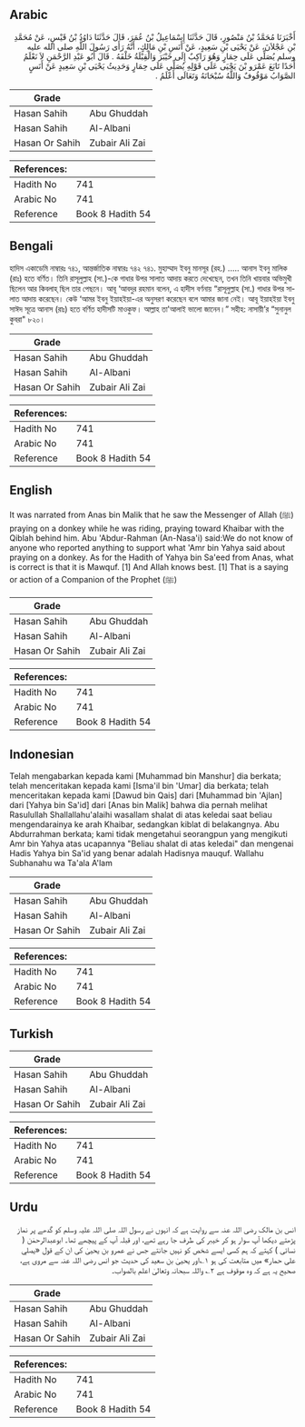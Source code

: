## Arabic


<div dir="rtl" lang="ar" style={{fontSize:'larger',backgroundColor:'#f8f9fa',padding:20}}>
أَخْبَرَنَا مُحَمَّدُ بْنُ مَنْصُورٍ، قَالَ حَدَّثَنَا إِسْمَاعِيلُ بْنُ عُمَرَ، قَالَ حَدَّثَنَا دَاوُدُ بْنُ قَيْسٍ، عَنْ مُحَمَّدِ بْنِ عَجْلاَنَ، عَنْ يَحْيَى بْنِ سَعِيدٍ، عَنْ أَنَسِ بْنِ مَالِكٍ، أَنَّهُ رَأَى رَسُولَ اللَّهِ صلى الله عليه وسلم يُصَلِّي عَلَى حِمَارٍ وَهُوَ رَاكِبٌ إِلَى خَيْبَرَ وَالْقِبْلَةُ خَلْفَهُ ‏.‏ قَالَ أَبُو عَبْدِ الرَّحْمَنِ لاَ نَعْلَمُ أَحَدًا تَابَعَ عَمْرَو بْنَ يَحْيَى عَلَى قَوْلِهِ يُصَلِّي عَلَى حِمَارٍ وَحَدِيثُ يَحْيَى بْنِ سَعِيدٍ عَنْ أَنَسٍ الصَّوَابُ مَوْقُوفٌ وَاللَّهُ سُبْحَانَهُ وَتَعَالَى أَعْلَمُ ‏.‏
</div>
<div style={{backgroundColor:'#f8f9fa',padding:20, marginBottom: 10}}><table> <thead> <tr> <th>Grade</th> <th></th> </tr> </thead> <tbody> <tr><td>Hasan Sahih</td><td>Abu Ghuddah</td></tr><tr><td>Hasan Sahih</td><td>Al-Albani</td></tr><tr><td>Hasan Or Sahih</td><td>Zubair Ali Zai</td></tr></tbody></table><table> <thead> <tr> <th>References:</th> <th></th> </tr> </thead> <tbody><tr><td>Hadith No</td><td>741</td></tr><tr><td>Arabic No</td><td>741</td></tr><tr><td>Reference</td><td>Book 8 Hadith 54</td></tr></tbody></table></div>

## Bengali


<div dir="ltr" lang="bn" style={{fontSize:'larger',backgroundColor:'#f8f9fa',padding:20}}>
হাদিস একাডেমি নাম্বারঃ ৭৪১, আন্তর্জাতিক নাম্বারঃ ৭৪২ ৭৪১. মুহাম্মাদ ইবনু মানসূর (রহ.) ..... আনাস ইবনু মালিক (রাঃ) হতে বর্ণিত। তিনি রাসূলুল্লাহ (সা.)-কে গাধার উপর সালাত আদায় করতে দেখেছেন, তখন তিনি খায়বার অভিমুখী ছিলেন আর কিবলাহ্ ছিল তার পেছনে। আবূ ‘আবদুর রহমান বলেন, এ হাদীস বর্ণনায় “রাসূলুল্লাহ (সা.) গাধার উপর সালাত আদায় করেছেন। কেউ ‘আমর ইবনু ইয়াহইয়া-এর অনুসরণ করেছেন বলে আমার জানা নেই। আবূ ইয়াহইয়া ইবনু সাঈদ সূত্রে আনাস (রাঃ) হতে বর্ণিত হাদীসটি মাওকুফ। আল্লাহ তা'আলাই ভালো জানেন।” সহীহ: নাসায়ী’র “সুনানুল কুবরা" ৮২০।
</div>
<div style={{backgroundColor:'#f8f9fa',padding:20, marginBottom: 10}}><table> <thead> <tr> <th>Grade</th> <th></th> </tr> </thead> <tbody> <tr><td>Hasan Sahih</td><td>Abu Ghuddah</td></tr><tr><td>Hasan Sahih</td><td>Al-Albani</td></tr><tr><td>Hasan Or Sahih</td><td>Zubair Ali Zai</td></tr></tbody></table><table> <thead> <tr> <th>References:</th> <th></th> </tr> </thead> <tbody><tr><td>Hadith No</td><td>741</td></tr><tr><td>Arabic No</td><td>741</td></tr><tr><td>Reference</td><td>Book 8 Hadith 54</td></tr></tbody></table></div>

## English


<div dir="ltr" lang="en" style={{fontSize:'larger',backgroundColor:'#f8f9fa',padding:20}}>
It was narrated from Anas bin Malik that he saw the Messenger of Allah (ﷺ) praying on a donkey while he was riding, praying toward Khaibar with the Qiblah behind him. Abu 'Abdur-Rahman (An-Nasa'i) said:We do not know of anyone who reported anything to support what 'Amr bin Yahya said about praying on a donkey. As for the Hadith of Yahya bin Sa'eed from Anas, what is correct is that it is Mawquf. [1] And Allah knows best. [1] That is a saying or action of a Companion of the Prophet (ﷺ)
</div>
<div style={{backgroundColor:'#f8f9fa',padding:20, marginBottom: 10}}><table> <thead> <tr> <th>Grade</th> <th></th> </tr> </thead> <tbody> <tr><td>Hasan Sahih</td><td>Abu Ghuddah</td></tr><tr><td>Hasan Sahih</td><td>Al-Albani</td></tr><tr><td>Hasan Or Sahih</td><td>Zubair Ali Zai</td></tr></tbody></table><table> <thead> <tr> <th>References:</th> <th></th> </tr> </thead> <tbody><tr><td>Hadith No</td><td>741</td></tr><tr><td>Arabic No</td><td>741</td></tr><tr><td>Reference</td><td>Book 8 Hadith 54</td></tr></tbody></table></div>

## Indonesian


<div dir="ltr" lang="id" style={{fontSize:'larger',backgroundColor:'#f8f9fa',padding:20}}>
Telah mengabarkan kepada kami [Muhammad bin Manshur] dia berkata; telah menceritakan kepada kami [Isma'il bin 'Umar] dia berkata; telah menceritakan kepada kami [Dawud bin Qais] dari [Muhammad bin 'Ajlan] dari [Yahya bin Sa'id] dari [Anas bin Malik] bahwa dia pernah melihat Rasulullah Shallallahu'alaihi wasallam shalat di atas keledai saat beliau mengendarainya ke arah Khaibar, sedangkan kiblat di belakangnya. Abu Abdurrahman berkata; kami tidak mengetahui seorangpun yang mengikuti Amr bin Yahya atas ucapannya "Beliau shalat di atas keledai" dan mengenai Hadis Yahya bin Sa'id yang benar adalah Hadisnya mauquf. Wallahu Subhanahu wa Ta'ala A'lam
</div>
<div style={{backgroundColor:'#f8f9fa',padding:20, marginBottom: 10}}><table> <thead> <tr> <th>Grade</th> <th></th> </tr> </thead> <tbody> <tr><td>Hasan Sahih</td><td>Abu Ghuddah</td></tr><tr><td>Hasan Sahih</td><td>Al-Albani</td></tr><tr><td>Hasan Or Sahih</td><td>Zubair Ali Zai</td></tr></tbody></table><table> <thead> <tr> <th>References:</th> <th></th> </tr> </thead> <tbody><tr><td>Hadith No</td><td>741</td></tr><tr><td>Arabic No</td><td>741</td></tr><tr><td>Reference</td><td>Book 8 Hadith 54</td></tr></tbody></table></div>

## Turkish


<div dir="ltr" lang="tr" style={{fontSize:'larger',backgroundColor:'#f8f9fa',padding:20}}>

</div>
<div style={{backgroundColor:'#f8f9fa',padding:20, marginBottom: 10}}><table> <thead> <tr> <th>Grade</th> <th></th> </tr> </thead> <tbody> <tr><td>Hasan Sahih</td><td>Abu Ghuddah</td></tr><tr><td>Hasan Sahih</td><td>Al-Albani</td></tr><tr><td>Hasan Or Sahih</td><td>Zubair Ali Zai</td></tr></tbody></table><table> <thead> <tr> <th>References:</th> <th></th> </tr> </thead> <tbody><tr><td>Hadith No</td><td>741</td></tr><tr><td>Arabic No</td><td>741</td></tr><tr><td>Reference</td><td>Book 8 Hadith 54</td></tr></tbody></table></div>

## Urdu


<div dir="rtl" lang="ur" style={{fontSize:'larger',backgroundColor:'#f8f9fa',padding:20}}>
انس بن مالک رضی اللہ عنہ سے روایت ہے کہ انہوں نے رسول اللہ صلی اللہ علیہ وسلم کو گدھے پر نماز پڑھتے دیکھا آپ سوار ہو کر خیبر کی طرف جا رہے تھے، اور قبلہ آپ کے پیچھے تھا۔ ابوعبدالرحمٰن ( نسائی ) کہتے کہ ہم کسی ایسے شخص کو نہیں جانتے جس نے عمرو بن یحییٰ کی ان کے قول «يصلي على حمار» میں متابعت کی ہو ۱؎اور یحییٰ بن سعید کی حدیث جو انس رضی اللہ عنہ سے مروی ہے، صحیح یہ ہے کہ وہ موقوف ہے ۲؎ واللہ سبحانہ وتعالیٰ اعلم بالصواب۔
</div>
<div style={{backgroundColor:'#f8f9fa',padding:20, marginBottom: 10}}><table> <thead> <tr> <th>Grade</th> <th></th> </tr> </thead> <tbody> <tr><td>Hasan Sahih</td><td>Abu Ghuddah</td></tr><tr><td>Hasan Sahih</td><td>Al-Albani</td></tr><tr><td>Hasan Or Sahih</td><td>Zubair Ali Zai</td></tr></tbody></table><table> <thead> <tr> <th>References:</th> <th></th> </tr> </thead> <tbody><tr><td>Hadith No</td><td>741</td></tr><tr><td>Arabic No</td><td>741</td></tr><tr><td>Reference</td><td>Book 8 Hadith 54</td></tr></tbody></table></div>